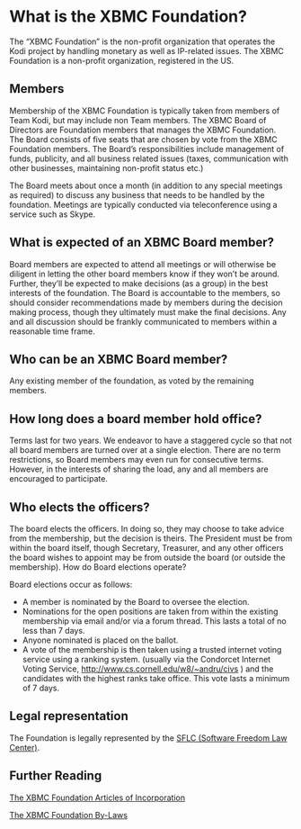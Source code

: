 # What is the XBMC Foundation?

The “XBMC Foundation” is the non-profit organization that operates the Kodi project by handling monetary as well as IP-related issues. The XBMC Foundation is a non-profit organization, registered in the US.

## Members

Membership of the XBMC Foundation is typically taken from members of Team Kodi, but may include non Team members.
The XBMC Board of Directors are Foundation members that manages the XBMC Foundation. The Board consists of five seats that are chosen by vote from the XBMC Foundation members. The Board’s responsibilities include management of funds, publicity, and all business related issues (taxes, communication with other businesses, maintaining non-profit status etc.)

The Board meets about once a month (in addition to any special meetings as required) to discuss any business that needs to be handled by the foundation. Meetings are typically conducted via teleconference using a service such as Skype.

## What is expected of an XBMC Board member?

Board members are expected to attend all meetings or will otherwise be diligent in letting the other board members know if they won’t be around. Further, they’ll be expected to make decisions (as a group) in the best interests of the foundation. The Board is accountable to the members, so should consider recommendations made by members during the decision making process, though they ultimately must make the final decisions. Any and all discussion should be frankly communicated to members within a reasonable time frame.

## Who can be an XBMC Board member?

Any existing member of the foundation, as voted by the remaining members.

## How long does a board member hold office?

Terms last for two years. We endeavor to have a staggered cycle so that not all board members are turned over at a single election. There are no term restrictions, so Board members may even run for consecutive terms. However, in the interests of sharing the load, any and all members are encouraged to participate.

## Who elects the officers?

The board elects the officers. In doing so, they may choose to take advice from the membership, but the decision is theirs. The President must be from within the board itself, though Secretary, Treasurer, and any other officers the board wishes to appoint may be from outside the board (or outside the membership).
How do Board elections operate?

Board elections occur as follows:

* A member is nominated by the Board to oversee the election.
* Nominations for the open positions are taken from within the existing membership via email and/or via a forum thread. This lasts a total of no less than 7 days.
* Anyone nominated is placed on the ballot.
* A vote of the membership is then taken using a trusted internet voting service using a ranking system. (usually via the Condorcet Internet Voting Service, <http://www.cs.cornell.edu/w8/~andru/civs> ) and the candidates with the highest ranks take office. This vote lasts a minimum of 7 days.

## Legal representation

The Foundation is legally represented by the [SFLC (Software Freedom Law Center)](https://www.softwarefreedom.org/).

## Further Reading

[The XBMC Foundation Articles of Incorporation](https://kodi.wiki/images/3/30/Delaware_Incorporation_Notice.pdf)

[The XBMC Foundation By-Laws](https://kodi.wiki/images/a/a0/ByLaws.pdf)

